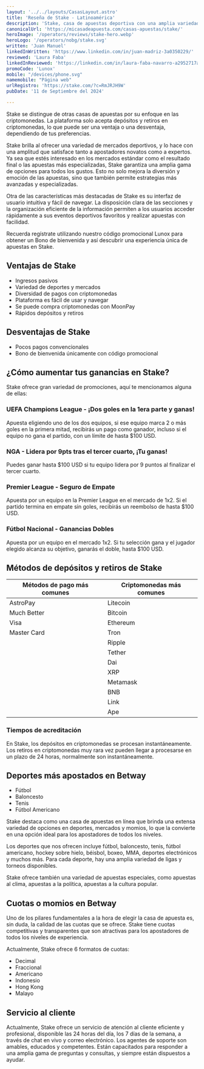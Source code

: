 ```yaml
---
layout: '../../layouts/CasasLayout.astro'
title: 'Reseña de Stake - Latinoamérica'
description: 'Stake, casa de apuestas deportiva con una amplia variedad de juegos, casino en vivo, tragamonedas y más.'
canonicalUrl: 'https://micasadeapuesta.com/casas-apuestas/stake/'
heroImage: '/operators/reviews/stake-hero.webp'
heroLogo: '/operators/nobg/stake.svg'
written: 'Juan Manuel'
linkedInWritten: 'https://www.linkedin.com/in/juan-madriz-3a0350229/'
reviewed: 'Laura Faba'
linkedInReviewed: 'https://linkedin.com/in/laura-faba-navarro-a2952717a/'
promoCode: 'Lunox'
mobile: "/devices/phone.svg"
namemobile: "Página web"
urlRegistro: 'https://stake.com/?c=RmJRJH9W'
pubDate: '11 de Septiembre del 2024'

---
```


<div class="prose">

Stake se distingue de otras casas de apuestas por su enfoque en las criptomonedas. La plataforma solo acepta depósitos y retiros en criptomonedas, lo que puede ser una ventaja o una desventaja, dependiendo de tus preferencias.

Stake brilla al ofrecer una variedad de mercados deportivos, y lo hace con una amplitud que satisface tanto a apostadores novatos como a expertos. Ya sea que estés interesado en los mercados estándar como el resultado final o las apuestas más especializadas, Stake garantiza una amplia gama de opciones para todos los gustos. Esto no solo mejora la diversión y emoción de las apuestas, sino que también permite estrategias más avanzadas y especializadas.

Otra de las características más destacadas de Stake es su interfaz de usuario intuitiva y fácil de navegar. La disposición clara de las secciones y la organización eficiente de la información permiten a los usuarios acceder rápidamente a sus eventos deportivos favoritos y realizar apuestas con facilidad.

Recuerda regístrate utilizando nuestro código promocional Lunox para obtener un Bono de bienvenida y así descubrir una experiencia única de apuestas en Stake.


<SportsGrid />

## Ventajas de Stake
+ Ingresos pasivos
+ Variedad de deportes y mercados
+ Diversidad de pagos con criptomonedas
+ Plataforma es fácil de usar y navegar
+ Se puede compra criptomonedas con MoonPay
+ Rápidos depósitos y retiros

## Desventajas de Stake
+ Pocos pagos convencionales
+ Bono de bienvenida únicamente con código promocional

## ¿Cómo aumentar tus ganancias en Stake?
Stake ofrece gran variedad de promociones, aquí te mencionamos alguna de ellas:


<PromoCodeBox promoCode={frontmatter.promoCode} />

### UEFA Champions League - ¡Dos goles en la 1era parte y ganas!
Apuesta eligiendo uno de los dos equipos, si ese equipo marca 2 o más goles en la primera mitad, recibirás un pago como ganador, incluso si el equipo no gana el partido, con un límite de hasta $100 USD.

### NGA - Lidera por 9pts tras el tercer cuarto, ¡Tu ganas!
Puedes ganar hasta $100 USD si tu equipo lidera por 9 puntos al finalizar el tercer cuarto.

### Premier League - Seguro de Empate
Apuesta por un equipo en la Premier League en el mercado de 1x2. Si el partido termina en empate sin goles, recibirás un reembolso de hasta $100 USD.

### Fútbol Nacional - Ganancias Dobles
Apuesta por un equipo en el mercado 1x2. Si tu selección gana y el jugador elegido alcanza su objetivo, ganarás el doble, hasta $100 USD.

## Métodos de depósitos y retiros de Stake

| Métodos de pago más comunes | Criptomonedas más comunes   |
|-----------------------------|-----------------------------|
| AstroPay                    | Litecoin                    |
| Much Better                 | Bitcoin                     |
| Visa                        | Ethereum                    |
| Master Card                 | Tron                        |
|                             | Ripple                      |
|                             | Tether                      |
|                             | Dai                         |
|                             | XRP                         |
|                             | Metamask                    |
|                             | BNB                         |
|                             | Link                        |
|                             | Ape                         |

### Tiempos de acreditación
En Stake, los depósitos en criptomonedas se procesan instantáneamente. Los retiros en criptomonedas muy rara vez pueden llegar a procesarse en un plazo de 24 horas, normalmente son instantáneamente.

## Deportes más apostados en Betway
+ Fútbol
+ Baloncesto
+ Tenis
+ Fútbol Americano

Stake destaca como una casa de apuestas en línea que brinda una extensa variedad de opciones en deportes, mercados y momios, lo que la convierte en una opción ideal para los apostadores de todos los niveles.

Los deportes que nos ofrecen incluye fútbol, baloncesto, tenis, fútbol americano, hockey sobre hielo, béisbol, boxeo, MMA, deportes electrónicos y muchos más. Para cada deporte, hay una amplia variedad de ligas y torneos disponibles.

Stake ofrece también una variedad de apuestas especiales, como apuestas al clima, apuestas a la política, apuestas a la cultura popular.

## Cuotas o momios en Betway
Uno de los pilares fundamentales a la hora de elegir la casa de apuesta es, sin duda, la calidad de las cuotas que se ofrece. Stake tiene cuotas competitivas y transparentes que son atractivas para los apostadores de todos los niveles de experiencia.

Actualmente, Stake ofrece 6 formatos de cuotas:

+ Decimal
+ Fraccional
+ Americano
+ Indonesio
+ Hong Kong
+ Malayo

## Servicio al cliente
Actualmente, Stake ofrece un servicio de atención al cliente eficiente y profesional, disponible las 24 horas del día, los 7 días de la semana, a través de chat en vivo y correo electrónico. Los agentes de soporte son amables, educados y competentes. Están capacitados para responder a una amplia gama de preguntas y consultas, y siempre están dispuestos a ayudar.


</div>